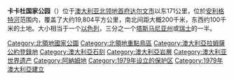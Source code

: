 {{Unreferenced|time=2007-08-24}}
{{NoteTA
|G1=Country
}}
{{inproject|世界遗产}}
{{世界遗产概要表
| site_img = Image: Kakadu_2431.jpg
| site_img_capt = 卡卡杜国家公园
| site_img_width = 350px
| zh_name = 卡卡杜国家公园
| en_name = Kakadu National Park
| fr_name = Parc national de Kakadu
| country = {{AUS}}
| Region = 亚洲和太平洋地区
| area = 250km²
| criterion_c = (i)
| criterion_n = (vi)(vii)(ix)(x)
| rg_year = 1981年
| ex_rg_year = 
| iucn = 
| remarks = 
| org_url = http://whc.unesco.org/en/list/147
| map_img = 
| map_img_width = 
}}

'''卡卡杜国家公园'''（{{lang-en|Kakadu National Park}}）位于[[澳大利亚|澳大利亚]][[北领地|北领地]][[首府|首府]][[达尔文市|达尔文市]]以东171公里，位於[[安利格特河|安利格特河]]范围内，覆盖了大约19,804平方公里，南北间距大概200千米，东西约100千米的土地。大小相当于一个[[以色列|以色列]]，三分之一个[[塔斯马尼亚州|塔斯马尼亚州]]或[[瑞士|瑞士]]的一半。

{{Commons category}}

{{coord|display=title}}
{{澳大利亚世界遗产}}
{{Authority control}}

{{DEFAULTSORT:Kakadu}}
[[Category:北領地國家公園|Category:北領地國家公園]]
[[Category:北領地重點鳥區|Category:北領地重點鳥區]]
[[Category:澳大利亞拉姆薩公約登錄地|Category:澳大利亞拉姆薩公約登錄地]]
[[Category:澳大利亞石刻|Category:澳大利亞石刻]]
[[Category:澳大利亞岩層|Category:澳大利亞岩層]]
[[Category:澳大利亚世界遗产|Category:澳大利亚世界遗产]]
[[Category:阿納姆地|Category:阿納姆地]]
[[Category:1979年设立的保护区|Category:1979年设立的保护区]]
[[Category:1979年澳大利亞建立|Category:1979年澳大利亞建立]]

{{WH-stub}}
{{Australia-geo-stub}}